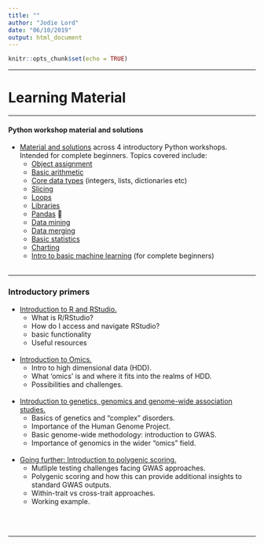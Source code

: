 ```yaml
---
title: ""
author: "Jodie Lord"
date: "06/10/2019"
output: html_document
---
```



```r
knitr::opts_chunk$set(echo = TRUE)
```

_______________________________________________________________________


# Learning Material

_______________________________________________________________________


#### Python workshop material and solutions
- [Material and solutions](https://github.com/jodielord/python_teaching_material) across 4 introductory Python workshops. Intended for complete beginners. Topics covered include:
  - [Object assignment](https://github.com/jodielord/python_teaching_material/blob/master/Session1/session1.ipynb)
  - [Basic arithmetic](https://github.com/jodielord/python_teaching_material/blob/master/Session1/session1.ipynb) 
  - [Core data types](https://github.com/jodielord/python_teaching_material/blob/master/Session1/session1.ipynb) (integers, lists, dictionaries etc)
  - [Slicing](https://github.com/jodielord/python_teaching_material/blob/master/Session1/session1.ipynb) 
  - [Loops](https://github.com/jodielord/python_teaching_material/blob/master/Session2/Session2.ipynb)  
  - [Libraries](https://github.com/jodielord/python_teaching_material/blob/master/Session2/Session2.ipynb) 
  - [Pandas](https://github.com/jodielord/python_teaching_material/blob/master/Session2/Session2.ipynb) 🐼
  - [Data mining](https://github.com/jodielord/python_teaching_material/blob/master/Session2/Session2.ipynb)
  - [Data merging](https://github.com/jodielord/python_teaching_material/blob/master/Session2/Session2.ipynb) 
  - [Basic statistics](https://github.com/jodielord/python_teaching_material/blob/master/Session3/Session3.ipynb) 
  - [Charting](https://github.com/jodielord/python_teaching_material/blob/master/Session3/Session3.ipynb) 
  - [Intro to basic machine learning](https://github.com/jodielord/python_teaching_material/blob/master/Session4_Solutions/Session4_Solutions.ipynb) (for complete beginners)
<br/>
<br/>

____________


  
### Introductory primers
- [Introduction to R and RStudio.](https://jodielord.netlify.com/Intro_R.pdf)
  - What is R/RStudio?
  - How do I access and navigate RStudio?
  - basic functionality
  - Useful resources
<br/>
<br/>

- [Introduction to Omics.](https://jodielord.netlify.com/Introduction_to_omics.pdf)
  - Intro to high dimensional data (HDD).
  - What 'omics' is and where it fits into the realms of HDD.
  - Possibilities and challenges.
<br/>
<br/>

- [Introduction to genetics, genomics and genome-wide association studies.](https://jodielord.netlify.com/Introduction_genetics_genomics_GWAS.pdf)
  - Basics of genetics and "complex" disorders.
  - Importance of the Human Genome Project.
  - Basic genome-wide methodology: introduction to GWAS.
  - Importance of genomics in the wider "omics" field.
<br/>
<br/>

- [Going further: Introduction to polygenic scoring.](https://jodielord.netlify.com/Going_further_intro_PRS.pdf)
  - Mutliple testing challenges facing GWAS approaches.
  - Polygenic scoring and how this can provide additional insights to standard GWAS outputs.
  - Within-trait vs cross-trait approaches.
  - Working example.


<br/>
<br/>

____________

<br/>
